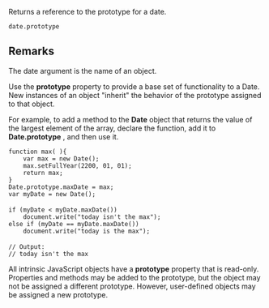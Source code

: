 Returns a reference to the prototype for a date.

 date.prototype

==Remarks==
The date argument is the name of an object.

Use the '''prototype''' property to provide a base set of functionality to a Date. New instances of an object "inherit" the behavior of the prototype assigned to that object.

For example, to add a method to the '''Date''' object that returns the value of the largest element of the array, declare the function, add it to '''Date.prototype''' , and then use it.

 function max( ){
     var max = new Date();
     max.setFullYear(2200, 01, 01);
     return max;
 }
 Date.prototype.maxDate = max;
 var myDate = new Date();
 
 if (myDate &lt; myDate.maxDate())
     document.write("today isn't the max");
 else if (myDate == myDate.maxDate())
     document.write("today is the max"); 
 
 // Output:
 // today isn't the max
All intrinsic JavaScript objects have a '''prototype''' property that is read-only. Properties and methods may be added to the prototype, but the object may not be assigned a different prototype. However, user-defined objects may be assigned a new prototype.


